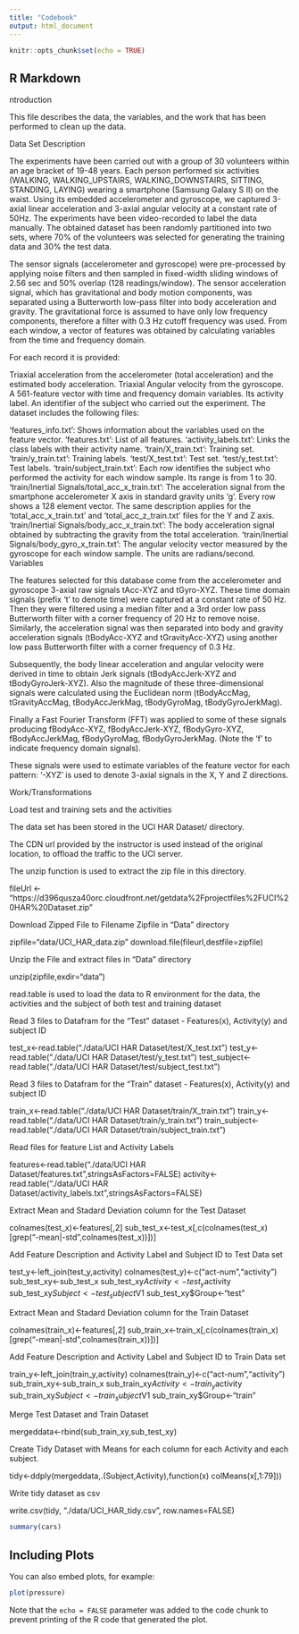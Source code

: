 ```yaml
---
title: "Codebook"
output: html_document
---
```


```r
knitr::opts_chunk$set(echo = TRUE)
```

## R Markdown
ntroduction

This file describes the data, the variables, and the work that has been performed to clean up the data.

Data Set Description

The experiments have been carried out with a group of 30 volunteers within an age bracket of 19-48 years. Each person performed six activities (WALKING, WALKING_UPSTAIRS, WALKING_DOWNSTAIRS, SITTING, STANDING, LAYING) wearing a smartphone (Samsung Galaxy S II) on the waist. Using its embedded accelerometer and gyroscope, we captured 3-axial linear acceleration and 3-axial angular velocity at a constant rate of 50Hz. The experiments have been video-recorded to label the data manually. The obtained dataset has been randomly partitioned into two sets, where 70% of the volunteers was selected for generating the training data and 30% the test data.

The sensor signals (accelerometer and gyroscope) were pre-processed by applying noise filters and then sampled in fixed-width sliding windows of 2.56 sec and 50% overlap (128 readings/window). The sensor acceleration signal, which has gravitational and body motion components, was separated using a Butterworth low-pass filter into body acceleration and gravity. The gravitational force is assumed to have only low frequency components, therefore a filter with 0.3 Hz cutoff frequency was used. From each window, a vector of features was obtained by calculating variables from the time and frequency domain.

For each record it is provided:

Triaxial acceleration from the accelerometer (total acceleration) and the estimated body acceleration.
Triaxial Angular velocity from the gyroscope.
A 561-feature vector with time and frequency domain variables.
Its activity label.
An identifier of the subject who carried out the experiment.
The dataset includes the following files:

'features_info.txt': Shows information about the variables used on the feature vector.
'features.txt': List of all features.
'activity_labels.txt': Links the class labels with their activity name.
'train/X_train.txt': Training set.
'train/y_train.txt': Training labels.
'test/X_test.txt': Test set.
'test/y_test.txt': Test labels.
'train/subject_train.txt': Each row identifies the subject who performed the activity for each window sample. Its range is from 1 to 30.
'train/Inertial Signals/total_acc_x_train.txt': The acceleration signal from the smartphone accelerometer X axis in standard gravity units 'g'. Every row shows a 128 element vector. The same description applies for the 'total_acc_x_train.txt' and 'total_acc_z_train.txt' files for the Y and Z axis.
'train/Inertial Signals/body_acc_x_train.txt': The body acceleration signal obtained by subtracting the gravity from the total acceleration.
'train/Inertial Signals/body_gyro_x_train.txt': The angular velocity vector measured by the gyroscope for each window sample. The units are radians/second.
Variables

The features selected for this database come from the accelerometer and gyroscope 3-axial raw signals tAcc-XYZ and tGyro-XYZ. These time domain signals (prefix 't' to denote time) were captured at a constant rate of 50 Hz. Then they were filtered using a median filter and a 3rd order low pass Butterworth filter with a corner frequency of 20 Hz to remove noise. Similarly, the acceleration signal was then separated into body and gravity acceleration signals (tBodyAcc-XYZ and tGravityAcc-XYZ) using another low pass Butterworth filter with a corner frequency of 0.3 Hz.

Subsequently, the body linear acceleration and angular velocity were derived in time to obtain Jerk signals (tBodyAccJerk-XYZ and tBodyGyroJerk-XYZ). Also the magnitude of these three-dimensional signals were calculated using the Euclidean norm (tBodyAccMag, tGravityAccMag, tBodyAccJerkMag, tBodyGyroMag, tBodyGyroJerkMag).

Finally a Fast Fourier Transform (FFT) was applied to some of these signals producing fBodyAcc-XYZ, fBodyAccJerk-XYZ, fBodyGyro-XYZ, fBodyAccJerkMag, fBodyGyroMag, fBodyGyroJerkMag. (Note the 'f' to indicate frequency domain signals).

These signals were used to estimate variables of the feature vector for each pattern:
'-XYZ' is used to denote 3-axial signals in the X, Y and Z directions.

Work/Transformations

Load test and training sets and the activities

The data set has been stored in the UCI HAR Dataset/ directory.

The CDN url provided by the instructor is used instead of the original location, to offload the traffic to the UCI server.

The unzip function is used to extract the zip file in this directory.

fileUrl <- "https://d396qusza40orc.cloudfront.net/getdata%2Fprojectfiles%2FUCI%20HAR%20Dataset.zip"



Download Zipped File to Filename Zipfile in "Data" directory

zipfile="data/UCI_HAR_data.zip"
download.file(fileurl,destfile=zipfile)

Unzip the File and extract files in "Data" directory

unzip(zipfile,exdir="data")

read.table is used to load the data to R environment for the data, the activities and the subject of both test and training dataset

Read 3 files to Datafram for the "Test" dataset - Features(x), Activity(y) and subject ID

test_x<-read.table("./data/UCI HAR Dataset/test/X_test.txt")
test_y<-read.table("./data/UCI HAR Dataset/test/y_test.txt")
test_subject<-read.table("./data/UCI HAR Dataset/test/subject_test.txt")

Read 3 files to Datafram for the "Train" dataset - Features(x), Activity(y) and subject ID

train_x<-read.table("./data/UCI HAR Dataset/train/X_train.txt")
train_y<-read.table("./data/UCI HAR Dataset/train/y_train.txt")
train_subject<-read.table("./data/UCI HAR Dataset/train/subject_train.txt")

Read files for feature List and Activity Labels

features<-read.table("./data/UCI HAR Dataset/features.txt",stringsAsFactors=FALSE)
activity<-read.table("./data/UCI HAR Dataset/activity_labels.txt",stringsAsFactors=FALSE)

Extract Mean and Stadard Deviation column for the Test Dataset

colnames(test_x)<-features[,2]
sub_test_x<-test_x[,c(colnames(test_x)[grep("-mean|-std",colnames(test_x))])]

Add Feature Description and Activity Label and Subject ID to Test Data set

test_y<-left_join(test_y,activity)
colnames(test_y)<-c("act-num","activity")
sub_test_xy<-sub_test_x
sub_test_xy$Activity<-test_y$activity
sub_test_xy$Subject<-test_subject$V1
sub_test_xy$Group<-"test"

Extract Mean and Stadard Deviation column for the Train Dataset

colnames(train_x)<-features[,2]
sub_train_x<-train_x[,c(colnames(train_x)[grep("-mean|-std",colnames(train_x))])]

Add Feature Description and Activity Label and Subject ID to Train Data set

train_y<-left_join(train_y,activity)
colnames(train_y)<-c("act-num","activity")
sub_train_xy<-sub_train_x
sub_train_xy$Activity<-train_y$activity
sub_train_xy$Subject<-train_subject$V1
sub_train_xy$Group<-"train"

Merge Test Dataset and Train Dataset

mergeddata<-rbind(sub_train_xy,sub_test_xy)

Create Tidy Dataset with Means for each column for each Activity and each subject.

tidy<-ddply(mergeddata,.(Subject,Activity),function(x) colMeans(x[,1:79]))

 Write tidy dataset as csv


write.csv(tidy, "./data/UCI_HAR_tidy.csv", row.names=FALSE)


```r
summary(cars)
```

## Including Plots

You can also embed plots, for example:

```r
plot(pressure)
```

Note that the `echo = FALSE` parameter was added to the code chunk to prevent printing of the R code that generated the plot.
